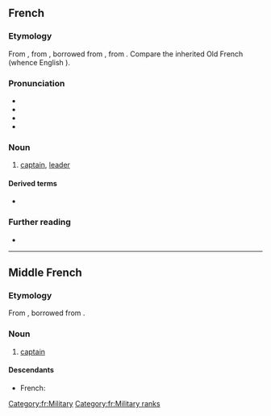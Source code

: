 ==French==

===Etymology===
From {{inh|fr|frm|capitaine}}, from {{inh|fr|fro|capitaine}}, borrowed from {{bor|fr|LL.|capitaneus|notext=1}}, from {{der|fr|la|caput}}. Compare the inherited Old French {{m|fro|chevetaine}} (whence English {{m|en|chieftain}}).

===Pronunciation===
* {{IPA|/ka.pi.tɛn/|lang=fr}}
* {{audio|Fr-capitaine.ogg|audio|lang=fr}}
* {{rhymes|ɛn|lang=fr}}
* {{homophones|capitaines|lang=fr}}

===Noun===
{{fr-noun|m}}

# [[captain]], [[leader]]

====Derived terms====
* {{l|fr|capitainerie}}

===Further reading===
* {{R:TLFi}}

[[Category:fr:Military]]
[[Category:fr:Military ranks]]

----

==Middle French==

===Etymology===
From {{inh|frm|fro|capitaine}}, borrowed from {{bor|frm|LL.|capitaneus|notext=1}}.

===Noun===
{{frm-noun|m}}

# {{lb|frm|military}} [[captain]]

====Descendants====
* French: {{l|fr|capitaine}}